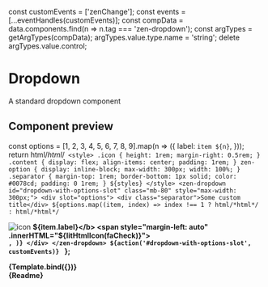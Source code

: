 
const customEvents = ['zenChange'];
const events = [...eventHandles(customEvents)];
const compData = data.components.find(n => n.tag === 'zen-dropdown');
const argTypes = getArgTypes(compData);
argTypes.value.type.name = 'string';
delete argTypes.value.control;

<Meta
  title="Forms/Dropdown"
  component="zen-dropdown"
  argTypes={argTypes}
/>

# Dropdown

A standard dropdown component

## Component preview

  const options = [1, 2, 3, 4, 5, 6, 7, 8, 9].map(n => ({
    label: `item ${n}`,
  }));
  return html/*html*/`
    <style>
      .icon {
        height: 1rem;
        margin-right: 0.5rem;
      }
      .content {
        display: flex;
        align-items: center;
        padding: 1rem;
      }
      zen-option {
        display: inline-block;
        max-width: 300px;
        width: 100%;
      }
      .separator {
        margin-top: 1rem;
        border-bottom: 1px solid;
        color: #0078cd;
        padding: 0 1rem;
      }
      ${styles}
    </style>
    <zen-dropdown id="dropdown-with-options-slot" class="mb-80" style="max-width: 300px;">
      <div slot="options">
        <div class="separator">Some custom title</div>
        ${options.map((item, index) =>
          index !== 1
            ? html/*html*/`<zen-option label=${item.label} value=${item.label}></zen-option>`
            : html/*html*/`<zen-option default-padding="false" value=${item.label}>
                <div class="content" slot="content">
                  <img class="icon" src=${icon} alt="icon" />
                  <b>${item.label}</b>
                  <span style="margin-left: auto" .innerHTML="${litHtmlIcon(faCheck)}"></span>
                </div>
              </zen-option>`,
        )}
      </div>
    </zen-dropdown>
    ${action('#dropdown-with-options-slot', customEvents)}
  `
};

<Canvas>
  <Story
    name="button"
    args={{
      ...getDefaultArgs(argTypes),
      value: 'item 2'
    }}
  >
    {Template.bind({})}
  </Story>
</Canvas>

<Props story="button" />

<div class="stencildoc" />
<Description>{Readme}</Description>
